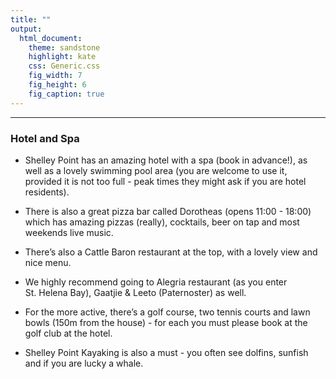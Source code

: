 ```yaml
---
title: ""
output:
  html_document:
    theme: sandstone
    highlight: kate
    css: Generic.css
    fig_width: 7
    fig_height: 6
    fig_caption: true
---
```


***

### Hotel and Spa

* Shelley Point has an amazing hotel with a spa (book in advance!), as well as a lovely swimming pool area (you are welcome to use it, provided it is not too full - peak times they might ask if you are hotel residents).

* There is also a great pizza bar called Dorotheas (opens 11:00 - 18:00) which has amazing pizzas (really), cocktails, beer on tap and most weekends live music. 

* There's also a Cattle Baron restaurant at the top, with a lovely view and nice menu.

* We highly recommend going to Alegria restaurant (as you enter St. Helena Bay), Gaatjie & Leeto (Paternoster) as well.

* For the more active, there's a golf course, two tennis courts and lawn bowls (150m from the house) - for each you must please book at the golf club at the hotel.

* Shelley Point Kayaking is also a must - you often see dolfins, sunfish and if you are lucky a whale.







